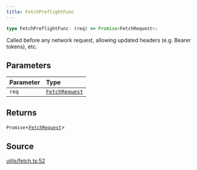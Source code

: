 ```yaml
---
title: FetchPreflightFunc
---
```


```ts
type FetchPreflightFunc: (req) => Promise<FetchRequest>;
```

Called before any network request, allowing updated headers (e.g. Bearer tokens), etc.

## Parameters

| Parameter | Type |
| :------ | :------ |
| `req` | [`FetchRequest`](/content/classes/FetchRequest) |

## Returns

`Promise`\<[`FetchRequest`](/content/classes/FetchRequest)\>

## Source

[utils/fetch.ts:52](https://github.com/dominant-strategies/quais-6.js/blob/3237c5c21df47dfe74b210196b4121a22539a577/src/utils/fetch.ts#L52)
